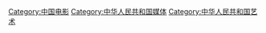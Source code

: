 [[Category:中国电影|Category:中国电影]]
[[Category:中华人民共和国媒体|Category:中华人民共和国媒体]]
[[Category:中华人民共和国艺术|Category:中华人民共和国艺术]]